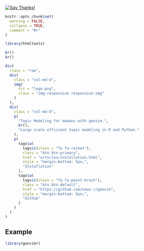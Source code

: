 <!-- badges go here -->
[![Say Thanks!](https://img.shields.io/badge/Say%20Thanks-!-1EAEDB.svg)](https://saythanks.io/to/JohnCoene)

```r
knitr::opts_chunk$set(
  warning = FALSE,
  collapse = TRUE,
  comment = "#>"
)

library(htmltools)
```

```r
br()
br()

div(
  class = "row",
  div(
    class = "col-md-4",
    img(
      src = "logo.png",
      class = "img-responsive responsive-img"
    )
  ),
  div(
    class = "col-md-8",
    p(
      "Topic Modeling for Humans with gensim.",
      br(),
      "Large scale efficient topic modeling in R and Python."
    ),
    p(
      tags$a(
        tags$i(class = "fa fa-rocket"),
        class = "btn btn-primary",
        href = "articles/installation.html",
        style = "margin-bottom: 5px;",
        "Installation"
      ),
      tags$a(
        tags$i(class = "fa fa-paint-brush"),
        class = "btn btn-default",
        href = "https://github.com/news-r/gensim",
        style = "margin-bottom: 5px;",
        "Github"
      )
    )
  )
)
```

## Example

```r
library(gensimr)
```